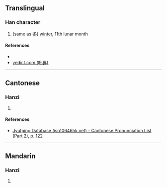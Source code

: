 {{character info/new}}
==Translingual==

===Han character===
{{Han char|rn=72|rad=日|as=05|sn=9|four=|canj=AHEY|ids=⿰日冬}}

# (same as [[冬]]) [[winter]], 11th lunar month

====References====
* {{Han ref|kx=0494.140|dkj=13875|hdz=21503.040|uh=6638|ud=26168}}
* [http://yedict.com/htm/66/6638.htm yedict.com (叶典)]

----

==Cantonese==

===Hanzi===
{{yue-hanzi|jyut=[[dung1]]|y=dung1}}

# {{defn|lang=yue|sort=日05}}

====References====
* [http://www.iso10646hk.net/jp/document/download.jsp Jyutping Database (iso10646hk.net) - Cantonese Pronunciation List (Part 2), p. 122]

----

==Mandarin==

===Hanzi===
{{cmn-hanzi|pin=[[dōng]] ([[dong1]])|wg=tung<sup>1</sup>}}

# {{defn|lang=cmn|sort=日05}}